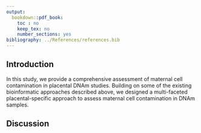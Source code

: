 ```yaml
---
output:
  bookdown::pdf_book:
    toc : no
    keep_tex: no
    number_sections: yes
bibliography: ../References/references.bib
---
```


## Introduction

In this study, we provide a comprehensive assessment of maternal cell contamination in placental DNAm studies. Building on some of the existing bioinformatic approaches described above, we designed a multi-faceted placental-specific approach to assess maternal cell contamination in DNAm samples.

## Discussion